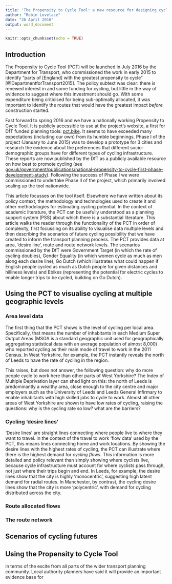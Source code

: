```yaml
---
title: 'The Propensity to Cycle Tool: a new resource for designing cycling plans'
author: "Robin Lovelace"
date: "26 April 2016"
output: word_document
---
```


```r
knitr::opts_chunk$set(echo = TRUE)
```

## Introduction

The Propensity to Cycle Tool (PCT) will be launched in July 2016 by the Department for Transport, who commissioned the work in early 2015 to identify "parts of [England] with the greatest propensity to cycle" [@DepartmentforTransport2015]. The policy subtext was clear: there is renewed interest in and some funding for cycling, but little in the way of evidence to suggest where this investment should go. With some expenditure being criticised for being sub-optimally allocated, it was important to identify the routes that would have the greatest impact *before* construction started.

Fast forward to spring 2016 and we have a nationally working Propensity to Cycle Tool. It is publicly accessible to use at the project's website, a first for DfT funded planning tools: [pct.bike](http://pct.bike). It seems to have exceeded many expectations (including our own) from its humble beginnings. Phase I of the project (January to June 2015) was to develop a prototype for 3 cities and research the evidence about the preferences that different socio-demographic groups have for different types of cycling infrastructure. These reports are now published by the DfT as a publicly available resource on how best to promote cycling (see [gov.uk/government/publications/national-propensity-to-cycle-first-phase-development-study](https://www.gov.uk/government/publications/national-propensity-to-cycle-first-phase-development-study)). Following the success of Phase I we were commissioned to undertake Phase II of the project, which primarily involved scaling up the tool nationwide.

This article focusses on the tool itself. Elsewhere we have written about its policy context, the methodology and technologies used to create it and other methodologies for estimating cycling potential. In the context of academic literature, the PCT can be usefully understood as a planning support system (PSS) about which there is a substantial literature. This article walks the reader through the functionality of the PCT in order of complexity, first focussing on its ability to visualise data multiple levels and then describing the scenarios of future cycling possibility that we have created to inform the transport planning process. The PCT provides data at area, 'desire line', route and route network levels. The scenarios commissioned by the DfT were Government Target (in which the rate of cycling doubles), Gender Equality (in which women cycle as much as men along each desire line), Go Dutch (which illustrates what could happen if English people cycled as much as Dutch people for given distances and hilliness levels) and Ebikes (representing the potential for electric cycles to enable longer trips to be cycled, building on Go Dutch).

## Using the PCT to visualise cycling at multiple geographic levels

### Area level data

The first thing that the PCT shows is the level of cycling per local area. Specifically, that means the number of inhabitants in each Medium Super Output Areas (MSOA is a standard geographic unit used for geographically aggregating statistical data with an average population of almost 8,000) who reported cycling as their main mode of travel to work in the 2011 Census. In West Yorkshire, for example, the PCT instantly reveals the north of Leeds to have the rate of cycling in the region.

This raises, but does not answer, the following question: why do more people cycle to work here than other parts of West Yorkshire? The Index of Multiple Deprivation layer can shed light on this: the north of Leeds is predominantly a wealthy area, close enough to the city centre and major employers such as the University of Leeds and Leeds General Infirmary to enable inhabitants with high skilled jobs to cycle to work. Almost all other areas of West Yorkshire are shown to have low rates of cycling, raising the questions: why is the cycling rate so low? what are the barriers?

### Cycling 'desire lines'

'Desire lines' are straight lines connecting where people live to where they want to travel. In the context of the travel to work 'flow data' used by the PCT, this means lines connecting home and work locations. By showing the desire lines with the highest rates of cycling, the PCT can illustrate where there is the highest demand for *cycling flows*. This information is more detailed and policy relevant than simply showing where cyclists live, because cycle infrastructure must account for where cyclists pass through, not just where their trips begin and end. In Leeds, for example, the desire lines show that the city is highly 'monocentric', suggesting high latent demand for radial routes. In Manchester, by contrast, the cycling desire lines show that the city is more 'polycentric', with demand for cycling distributed across the city.

### Route allocated flows

### The route network

## Scenarios of cycling futures



## Using the Propensity to Cycle Tool


in terms of the excite from all parts of the wider transport planning community. Local authority planners have said it will provide an important evidence base for 